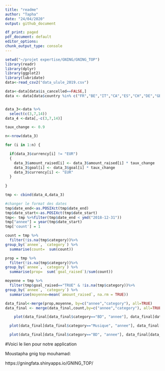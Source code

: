 ```yaml
---
title: "readme"
author: "Tapha"
date: "24/04/2020"
output: github_document

df_print: paged
pdf_document: default
editor_options:
chunk_output_type: console
---
```




```r
setwd("~/projet expertise/GNING/GNING_TOP")
library(readr)
library(dplyr)
library(ggplot2)
library(lubridate)
data<-read_csv2("data_ulule_2019.csv")
```



```r

data<-data[data$is_cancelled==FALSE,]
data <- data[data$country %in% c("FR","BE","IT","CA","ES","CH","DE","GB"),]


data_3<-data %>% 
  select(c(3,7,14))
data_4 <-data[,-c(3,7,14)]

taux_change <- 0.9

n<-nrow(data_3)

for (i in 1:n) {

  if(data_3$currency[i] != "EUR")
  {
    data_3$amount_raised[i] <- data_3$amount_raised[i] * taux_change
    data_3$goal[i] <- data_3$goal[i] * taux_change
    data_3$currency[i] <- "EUR"
  }
  
}

tmp <- cbind(data_4,data_3)

#changer le format des dates
tmp$date_end<-as.POSIXct(tmp$date_end)
tmp$date_start<-as.POSIXct(tmp$date_start)
tmp<- tmp %>%filter(tmp$date_end < ymd("2018-12-31"))
tmp["annee"] = year(tmp$date_start)
tmp['count'] = 1 

count = tmp %>% 
  filter(!is.na(tmp$category))%>% 
group_by(`annee`, `category`) %>% 
  summarise(count=  sum(count))

prop = tmp %>% 
  filter(!is.na(tmp$category))%>% 
group_by(`annee`, `category`) %>% 
  summarise(prop=  sum(`goal_raised`)/sum(count))

moyenne = tmp %>% 
  filter(tmp$goal_raised=="TRUE" & !is.na(tmp$category))%>% 
group_by(`annee`, `category`) %>% 
  summarise(moyenne=mean(`amount_raised`, na.rm = TRUE))

data_final<-merge(prop,moyenne, by=c("annee","category"), all=TRUE)
data_final <- merge(data_final,count,by=c("annee","category"), all=TRUE)
```


```r


    plot(data_final[data_final$category=="BD", "annee"], data_final[data_final$category=="BD", "count"],type = "l")
```


```r
  plot(data_final[data_final$category=="Musique", "annee"], data_final[data_final$category=="Musique", "moyenne"],type = "l")
```

```r
  plot(data_final[data_final$category=="BD", "annee"], data_final[data_final$category=="BD", "prop"],type = "l")
```




#Voici le lien pour notre application

Moustapha gnig top mouhamad:

https://gningfata.shinyapps.io/GNING_TOP/
 



